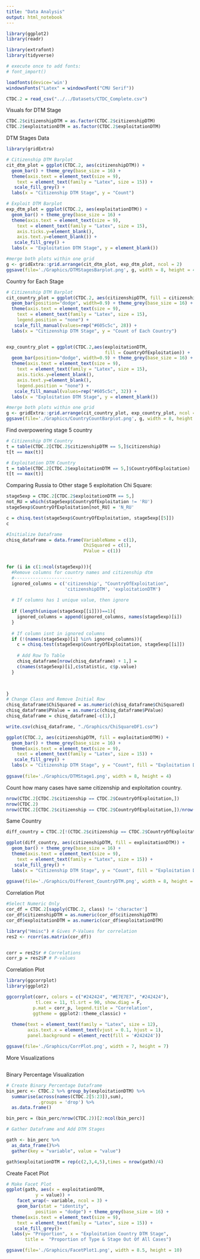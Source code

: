 ```yaml
---
title: "Data Analysis"
output: html_notebook
---
```

```r
library(ggplot2)
library(readr)

library(extrafont) 
library(tidyverse)

# execute once to add fonts:
# font_import() 

loadfonts(device='win')
windowsFonts("Latex" = windowsFont("CMU Serif"))

CTDC.2 = read_csv("../../Datasets/CTDC_Complete.csv")
```



Visuals for DTM Stage

```r
CTDC.2$citizenshipDTM = as.factor(CTDC.2$citizenshipDTM)
CTDC.2$exploitationDTM = as.factor(CTDC.2$exploitationDTM)
```


DTM Stages Data
```r
library(gridExtra)

# Citizenship DTM Barplot
cit_dtm_plot = ggplot(CTDC.2, aes(citizenshipDTM)) +
  geom_bar() + theme_grey(base_size = 16) +
  theme(axis.text = element_text(size = 9),
    text = element_text(family = "Latex", size = 15)) + 
   scale_fill_grey() +
  labs(x = "Citizenship DTM Stage", y = "Count")

# Exploit DTM Barplot
exp_dtm_plot = ggplot(CTDC.2, aes(exploitationDTM)) +
  geom_bar() + theme_grey(base_size = 16) +
  theme(axis.text = element_text(size = 9),
    text = element_text(family = "Latex", size = 15),
    axis.ticks.y=element_blank(),
    axis.text.y=element_blank()) + 
   scale_fill_grey() +
  labs(x = "Exploitation DTM Stage", y = element_blank())

#merge both plots within one grid
g <- gridExtra::grid.arrange(cit_dtm_plot, exp_dtm_plot, ncol = 2)
ggsave(file='./Graphics/DTMStagesBarplot.png', g, width = 8, height = 4)#saves g
```

Country for Each Stage

```r
# Citizenship DTM Barplot
cit_country_plot = ggplot(CTDC.2, aes(citizenshipDTM, fill = citizenship)) +
  geom_bar(position="dodge", width=0.9) + theme_grey(base_size = 16) +
  theme(axis.text = element_text(size = 9),
    text = element_text(family = "Latex", size = 15),
    legend.position = "none") + 
   scale_fill_manual(values=rep("#605c5c", 28)) +
  labs(x = "Citizenship DTM Stage", y = "Count of Each Country")


exp_country_plot = ggplot(CTDC.2,aes(exploitationDTM,
                                     fill = CountryOfExploitation)) +
  geom_bar(position="dodge", width=0.9) + theme_grey(base_size = 16) +
  theme(axis.text = element_text(size = 9),
    text = element_text(family = "Latex", size = 15),
    axis.ticks.y=element_blank(),
    axis.text.y=element_blank(),
    legend.position = "none") + 
   scale_fill_manual(values=rep("#605c5c", 32)) +
  labs(x = "Exploitation DTM Stage", y = element_blank())

#merge both plots within one grid
g <- gridExtra::grid.arrange(cit_country_plot, exp_country_plot, ncol = 2)
ggsave(file='./Graphics/CountryCountBarplot.png', g, width = 8, height = 4)
```

Find overpowering stage 5 country

```r
# Citizenship DTM Country
t = table(CTDC.2[CTDC.2$citizenshipDTM == 5,]$citizenship)
t[t == max(t)]

# Exploitation DTM Country
t = table(CTDC.2[CTDC.2$exploitationDTM == 5,]$CountryOfExploitation)
t[t == max(t)]
```

Comparing Russia to Other stage 5 exploitation Chi Square:

```r
stage5exp = CTDC.2[CTDC.2$exploitationDTM == 5,]
not_RU = which(stage5exp$CountryOfExploitation != 'RU')
stage5exp$CountryOfExploitation[not_RU] = 'N_RU'

c = chisq.test(stage5exp$CountryOfExploitation, stage5exp[[5]])
c
```


```r
#Initialize Dataframe
chisq_dataframe = data.frame(VariableName = c(1),
                             ChiSquared = c(1),
                             PValue = c(1))


for (i in c(1:ncol(stage5exp))){
  #Remove columns for country names and citizenship dtm
  #----------------------
  ignored_columns = c('citizenship', "CountryOfExploitation",
                      'citizenshipDTM', 'exploitationDTM')
  
  # If columns has 1 unique value, then ignore
  
  if (length(unique(stage5exp[[i]]))==1){
    ignored_columns = append(ignored_columns, names(stage5exp)[i])
  }
  
  # If column isnt in ignored columns
  if (!(names(stage5exp)[i] %in% ignored_columns)){
    c = chisq.test(stage5exp$CountryOfExploitation, stage5exp[[i]])
    
    # Add Row To Table
    chisq_dataframe[nrow(chisq_dataframe) + 1,] = 
    c(names(stage5exp)[i],c$statistic, c$p.value)
  }
  


}
# Change Class and Remove Initial Row
chisq_dataframe$ChiSquared = as.numeric(chisq_dataframe$ChiSquared)
chisq_dataframe$PValue = as.numeric(chisq_dataframe$PValue)
chisq_dataframe = chisq_dataframe[-c(1),]

write.csv(chisq_dataframe, "./Graphics/ChiSquareDF1.csv")
```





```r
ggplot(CTDC.2, aes(citizenshipDTM, fill = exploitationDTM)) +
  geom_bar() + theme_grey(base_size = 16) +
  theme(axis.text = element_text(size = 9),
    text = element_text(family = "Latex", size = 15)) + 
   scale_fill_grey() +
  labs(x = "Citizenship DTM Stage", y = "Count", fill = "Exploitation DTM")
  
ggsave(file='./Graphics/DTMStage1.png', width = 8, height = 4)
```

Count how many cases have same citizenship and exploitation country.
```r
nrow(CTDC.2[CTDC.2$citizenship == CTDC.2$CountryOfExploitation,])
nrow(CTDC.2)
nrow(CTDC.2[CTDC.2$citizenship == CTDC.2$CountryOfExploitation,])/nrow(CTDC.2)
```


Same Country
```r
diff_country = CTDC.2[!(CTDC.2$citizenship == CTDC.2$CountryOfExploitation),]

ggplot(diff_country, aes(citizenshipDTM, fill = exploitationDTM)) +
  geom_bar() + theme_grey(base_size = 16) +
  theme(axis.text = element_text(size = 9),
    text = element_text(family = "Latex", size = 15)) + 
   scale_fill_grey() +
  labs(x = "Citizenship DTM Stage", y = "Count", fill = "Exploitation DTM")
  
ggsave(file='./Graphics/Different_CountryDTM.png', width = 8, height = 4)
```

Correlation Plot

```r
#Select Numeric Only
cor_df = CTDC.2[sapply(CTDC.2, class) != 'character']
cor_df$citizenshipDTM = as.numeric(cor_df$citizenshipDTM)
cor_df$exploitationDTM = as.numeric(cor_df$exploitationDTM)

library("Hmisc") # Gives P-Values for correlation
res2 <- rcorr(as.matrix(cor_df))


corr = res2$r # Correlations
corr_p = res2$P # P-values
```

Correlation Plot
```r
library(ggcorrplot)
library(ggplot2)

ggcorrplot(corr, colors = c("#242424", "#E7E7E7", "#242424"),
           tl.cex = 11, tl.srt = 90, show.diag = F,
          p.mat = corr_p, legend.title = "Correlation",
          ggtheme = ggplot2::theme_classic) +
  
  theme(text = element_text(family = "Latex", size = 12),
        axis.text.x = element_text(vjust = 0.1, hjust = 1),
        panel.background = element_rect(fill = '#242424'))

ggsave(file='./Graphics/CorrPlot.png', width = 7, height = 7)
```

More Visualizations

```r

```





Binary Percentage Visualization

```r
# Create Binary Percentage Dataframe
bin_perc <- CTDC.2 %>% group_by(exploitationDTM) %>% 
  summarise(across(names(CTDC.2[5:23]),sum),
            .groups = 'drop') %>%
  as.data.frame()

bin_perc = (bin_perc/nrow(CTDC.2))[2:ncol(bin_perc)]
```


```r
# Gather Dataframe and Add DTM Stages

gath <- bin_perc %>%
  as_data_frame()%>%
  gather(key = "variable", value = "value")

gath$exploitationDTM = rep(c(2,3,4,5),times = nrow(gath)/4)
```

Create Facet Plot
```r
# Make Facet Plot
ggplot(gath, aes(x = exploitationDTM,
           y = value)) +
    facet_wrap(~ variable, ncol = 3) +
    geom_bar(stat = "identity",
           position = "dodge") + theme_grey(base_size = 16) +
  theme(axis.text = element_text(size = 9),
    text = element_text(family = "Latex", size = 15)) + 
   scale_fill_grey()+
  labs(y= "Proportion", x = "Exploitation Country DTM Stage",
       title =  "Proportion of Type & Stage Out Of All Cases")

ggsave(file='./Graphics/FacetPlot1.png', width = 8.5, height = 10)
```

